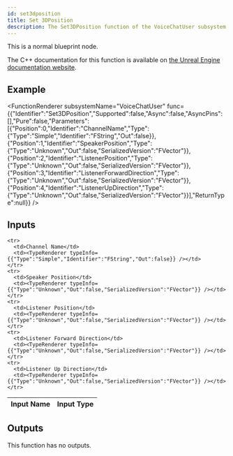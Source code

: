 ```yaml
---
id: set3dposition
title: Set 3DPosition
description: The Set3DPosition function of the VoiceChatUser subsystem.
---
```



This is a normal blueprint node.

The C++ documentation for this function is available on [the Unreal Engine documentation website](https://dev.epicgames.com/documentation/en-us/unreal-engine/voice-chat-interface-in-unreal-engine).

## Example

<FunctionRenderer subsystemName="VoiceChatUser" func={{"Identifier":"Set3DPosition","Supported":false,"Async":false,"AsyncPins":[],"Pure":false,"Parameters":[{"Position":0,"Identifier":"ChannelName","Type":{"Type":"Simple","Identifier":"FString","Out":false}},{"Position":1,"Identifier":"SpeakerPosition","Type":{"Type":"Unknown","Out":false,"SerializedVersion":"FVector"}},{"Position":2,"Identifier":"ListenerPosition","Type":{"Type":"Unknown","Out":false,"SerializedVersion":"FVector"}},{"Position":3,"Identifier":"ListenerForwardDirection","Type":{"Type":"Unknown","Out":false,"SerializedVersion":"FVector"}},{"Position":4,"Identifier":"ListenerUpDirection","Type":{"Type":"Unknown","Out":false,"SerializedVersion":"FVector"}}],"ReturnType":null}} />

## Inputs


<table>
  <thead>
    <tr>
      <th>Input Name</th>
      <th>Input Type</th>
    </tr>
  </thead>
  <tbody>
    
    <tr>
      <td>Channel Name</td>
      <td><TypeRenderer typeInfo={{"Type":"Simple","Identifier":"FString","Out":false}} /></td>
    </tr>
    <tr>
      <td>Speaker Position</td>
      <td><TypeRenderer typeInfo={{"Type":"Unknown","Out":false,"SerializedVersion":"FVector"}} /></td>
    </tr>
    <tr>
      <td>Listener Position</td>
      <td><TypeRenderer typeInfo={{"Type":"Unknown","Out":false,"SerializedVersion":"FVector"}} /></td>
    </tr>
    <tr>
      <td>Listener Forward Direction</td>
      <td><TypeRenderer typeInfo={{"Type":"Unknown","Out":false,"SerializedVersion":"FVector"}} /></td>
    </tr>
    <tr>
      <td>Listener Up Direction</td>
      <td><TypeRenderer typeInfo={{"Type":"Unknown","Out":false,"SerializedVersion":"FVector"}} /></td>
    </tr>
  </tbody>
</table>


## Outputs

This function has no outputs.

